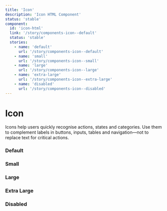 ```yaml
---
title: 'Icon'
description: 'Icon HTML Component'
status: 'stable'
component:
  id: 'icon-html'
  link: '/story/components-icon--default'
  status: 'stable'
  stories:
    - name: 'default'
      url: '/story/components-icon--default'
    - name: 'small'
      url: '/story/components-icon--small'
    - name: 'large'
      url: '/story/components-icon--large'
    - name: 'extra-large'
      url: '/story/components-icon--extra-large'
    - name: 'disabled'
      url: '/story/components-icon--disabled'
---
```


# Icon

Icons help users quickly recognise actions, states and categories. Use them to complement labels in buttons, inputs, tables and navigation—not to replace text for critical actions.

<Section current="html">
<ComponentPreview>
  <Icon icon="thumb_up" size="md" />
</ComponentPreview>
<FigmaPreviewButton href="https://www.figma.com/design/ZEqfpXhocdZs1K5YfsE5ws/Design-system?node-id=3166-3067&t=Re0xIRAmWNDNItHY-4" />

### Default

<ComponentPreview>
  <StorybookFrame componentId="icon-html" story="default" />
</ComponentPreview>

### Small

<ComponentPreview>
  <StorybookFrame componentId="icon-html" story="small" />
</ComponentPreview>

### Large

<ComponentPreview>
  <StorybookFrame componentId="icon-html" story="large" />
</ComponentPreview>

### Extra Large

<ComponentPreview>
  <StorybookFrame componentId="icon-html" story="extra-large" />
</ComponentPreview>

### Disabled

<ComponentPreview>
  <StorybookFrame componentId="icon-html" story="disabled" />
</ComponentPreview>

</Section>
